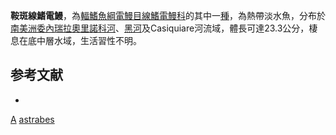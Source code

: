 {{Speciesbox
| taxon = Sternopygus astrabes
| binomial_authority = [[Mago-Lecci|Mago-Lecci]], 1994
| status = NE
| status_system = IUCN3.1
}}
'''鞍斑線鰭電鰻'''，為[[輻鰭魚綱|輻鰭魚綱]][[電鰻目|電鰻目]][[線鰭電鰻科|線鰭電鰻科]]的其中一[[種|種]]，為熱帶淡水魚，分布於[[南美洲|南美洲]][[委內瑞拉|委內瑞拉]][[奧里諾科河|奧里諾科河]]、[[黑河|黑河]]及Casiquiare河流域，體長可達23.3公分，棲息在底中層水域，生活習性不明。

==参考文献==
*{{FishBase_species|genus=Sternopygus|species=astrabes|year=2015|month=10}}

{{Taxonbar}}
[[Category:1994年描述的鱼类|A]]
[[Category:線鰭電鰻屬|astrabes]]